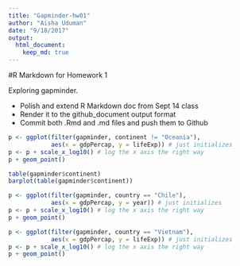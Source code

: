 ```yaml
---
title: "Gapminder-hw01"
author: "Aisha Uduman"
date: "9/18/2017"
output: 
  html_document: 
    keep_md: true
---
```


#R Markdown for Homework 1 

Exploring gapminder. 

- Polish and extend R Markdown doc from Sept 14 class 
- Render it to the github_document output format
- Commit both .Rmd and .md files and push them to Github



```r
p <- ggplot(filter(gapminder, continent != "Oceania"),
            aes(x = gdpPercap, y = lifeExp)) # just initializes
p <- p + scale_x_log10() # log the x axis the right way
p + geom_point()
```

```r
table(gapminder$continent)
barplot(table(gapminder$continent))
```

```r
p <- ggplot(filter(gapminder, country == "Chile"),
            aes(x = gdpPercap, y = year)) # just initializes
p <- p + scale_x_log10() # log the x axis the right way
p + geom_point()
```


```r
p <- ggplot(filter(gapminder, country == "Vietnam"),
            aes(x = gdpPercap, y = lifeExp)) # just initializes
p <- p + scale_x_log10() # log the x axis the right way
p + geom_point()
```


